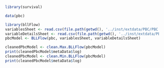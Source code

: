 ```r
library(survival)
```

```r
data(pbc)
```

```r
library(bllFlow)
variablesSheet <- read.csv(file.path(getwd(), '../inst/extdata/PBC/PBC - variables.csv'))
variableDetailsSheet <- read.csv(file.path(getwd(), '../inst/extdata/PBC/PBC - variable_details.csv'))
pbcModel <- BLLFlow(pbc, variablesSheet, variableDetailsSheet)
```

```r
cleanedPbcModel <- clean.Max.BLLFlow(pbcModel)
print(cleanedPbcModel$metaData$log)
cleanedPbcModel <- clean.Min.BLLFlow(pbcModel)
print(cleanedPbcModel$metaData$log)
```